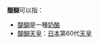 '''醍醐'''可以指：
* [[醍醐|醍醐]]是一種[[奶酪|奶酪]]
* [[醍醐天皇|醍醐天皇]]：[[日本|日本]]第60代[[天皇|天皇]]

{{disambig|Cat=二字亞洲相關消歧義}}